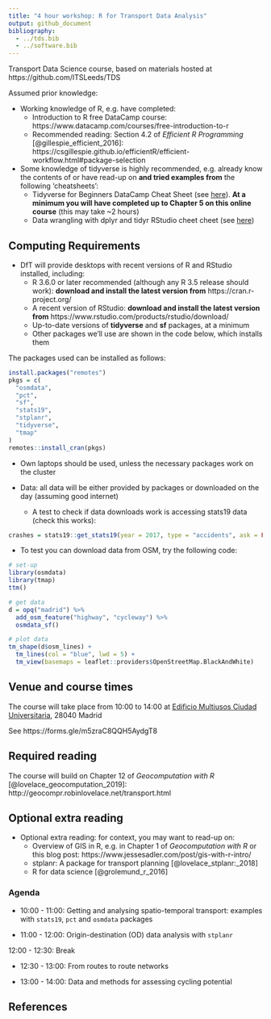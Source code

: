```yaml
---
title: "4 hour workshop: R for Transport Data Analysis"
output: github_document
bibliography:
  - ../tds.bib
  - ../software.bib
---
```


Transport Data Science course, based on materials hosted at https://github.com/ITSLeeds/TDS

Assumed prior knowledge:

- Working knowledge of R, e.g. have completed: 
  - Introduction to R free DataCamp course: https://www.datacamp.com/courses/free-introduction-to-r
  - Recommended reading: Section 4.2 of *Efficient R Programming* [@gillespie_efficient_2016]: https://csgillespie.github.io/efficientR/efficient-workflow.html#package-selection

- Some knowledge of tidyverse is highly recommended, e.g. already know the contents of or have read-up on **and tried examples from** the following 'cheatsheets':
  - Tidyverse for Beginners DataCamp Cheat Sheet (see [here](https://s3.amazonaws.com/assets.datacamp.com/blog_assets/Tidyverse+Cheat+Sheet.pdf)). **At a minimum you will have completed up to Chapter 5 on this online course** (this may take ~2 hours)
  - Data wrangling with dplyr and tidyr RStudio cheet cheet (see [here](https://www.rstudio.com/wp-content/uploads/2015/02/data-wrangling-cheatsheet.pdf))
  
<!-- **It's in the Analysis directorate** -->

## Computing Requirements

- DfT will provide desktops with recent versions of R and RStudio installed, including:
  - R 3.6.0 or later recommended (although any R 3.5 release should work): **download and install the latest version from** https://cran.r-project.org/
  - A recent version of RStudio: **download and install the latest version from** https://www.rstudio.com/products/rstudio/download/
  - Up-to-date versions of **tidyverse** and **sf** packages, at a minimum
  - Other packages we'll use are shown in the code below, which installs them
  
The packages used can be installed as follows:

```r
install.packages("remotes")
pkgs = c(
  "osmdata",
  "pct",
  "sf",
  "stats19",
  "stplanr",
  "tidyverse",
  "tmap"
)
remotes::install_cran(pkgs)
```

- Own laptops should be used, unless the necessary packages work on the cluster

- Data: all data will be either provided by packages or downloaded on the day (assuming good internet)
  - A test to check if data downloads work is accessing stats19 data (check this works):

```r
crashes = stats19::get_stats19(year = 2017, type = "accidents", ask = FALSE)
```

- To test you can download data from OSM, try the following code:

```r
# set-up
library(osmdata)
library(tmap)
ttm()

# get data
d = opq("madrid") %>% 
  add_osm_feature("highway", "cycleway") %>% 
  osmdata_sf()

# plot data
tm_shape(d$osm_lines) + 
  tm_lines(col = "blue", lwd = 5) +
  tm_view(basemaps = leaflet::providers$OpenStreetMap.BlackAndWhite)
```


## Venue and course times

The course will take place from 10:00 to 14:00 at [Edificio Multiusos Ciudad Universitaria](https://www.google.com/maps/place/Edificio+Multiusos/@40.4500279,-3.7331934,15z/data=!4m5!3m4!1s0x0:0x721fc321c370faad!8m2!3d40.4500279!4d-3.7331934), 28040 Madrid

See https://forms.gle/m5zraC8QQH5AydgT8

<!-- - Download data from open roads: put on test scripts -->
  
## Required reading

The course will build on Chapter 12 of *Geocomputation with R* [@lovelace_geocomputation_2019]: http://geocompr.robinlovelace.net/transport.html

## Optional extra reading

- Optional extra reading: for context, you may want to read-up on:
  - Overview of GIS in R, e.g. in Chapter 1 of *Geocomputation with R* or this blog post: https://www.jessesadler.com/post/gis-with-r-intro/
  - stplanr: A package for transport planning [@lovelace_stplanr:_2018]
  - R for data science [@grolemund_r_2016]

### Agenda

- 10:00 - 11:00: Getting and analysing spatio-temporal transport: examples with `stats19`, `pct` and `osmdata` packages

- 11:00 - 12:00: Origin-destination (OD) data analysis with `stplanr`

12:00 - 12:30: Break

- 12:30 - 13:00: From routes to route networks

- 13:00 - 14:00: Data and methods for assessing cycling potential

  
## References




